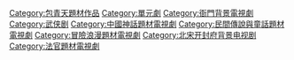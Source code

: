[[Category:包青天題材作品|Category:包青天題材作品]]
[[Category:單元劇|Category:單元劇]]
[[Category:衙門背景電視劇|Category:衙門背景電視劇]]
[[Category:武侠剧|Category:武侠剧]]
[[Category:中國神話題材電視劇|Category:中國神話題材電視劇]]
[[Category:民間傳說與童話題材電視劇|Category:民間傳說與童話題材電視劇]] 
[[Category:冒險浪漫題材電視劇|Category:冒險浪漫題材電視劇]]
[[Category:北宋开封府背景电视剧|Category:北宋开封府背景电视剧]]
[[Category:法官題材電視劇|Category:法官題材電視劇]]